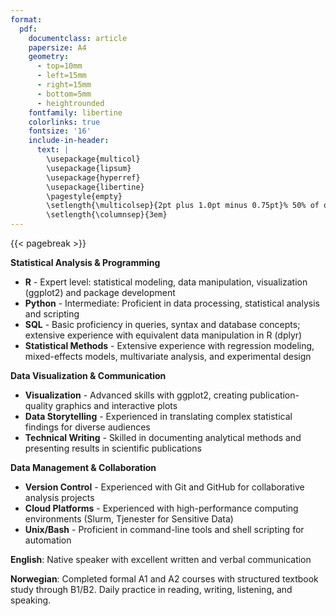 ```yaml
---
format: 
  pdf: 
    documentclass: article
    papersize: A4
    geometry:
      - top=10mm
      - left=15mm
      - right=15mm
      - bottom=5mm
      - heightrounded
    fontfamily: libertine
    colorlinks: true
    fontsize: '16'
    include-in-header: 
      text: |
        \usepackage{multicol}
        \usepackage{lipsum}
        \usepackage{hyperref}
        \usepackage{libertine}
        \pagestyle{empty}
        \setlength{\multicolsep}{2pt plus 1.0pt minus 0.75pt}% 50% of original values
        \setlength{\columnsep}{3em}
---
```

<!-- TITLE -->
\begin{huge}\begin{center}{\bf Andrew Hayden Morris}\end{center}\end{huge}

<!-- CONTACT INFO -->
\begin{center}andrewmorris@mailbox.org ∙ \href{https://ahmorris.org}{Personal Website} ∙ \href{https://github.com/amorris28}{Github} ∙ \href{https://www.linkedin.com/in/andrew-morris-71033a41/}{LinkedIn}
\end{center}
<!-- \begin{center}Located in Oslo, Norway -->
<!-- \end{center} -->
\vspace{5pt}



<!-- EDUCATION: 1ST BULLET -->
\begin{large}
  {\bf EDUCATION}
  \vspace{3pt}
  \hrule
  \vspace{10pt}
  
  {\bf PhD Biology}, (2022) {\it University of Oregon} \hfill Eugene, OR, USA
  
\end{large}

<!-- \vspace{5pt} -->

<!-- EDUCATION: 2ND BULLET -->
\begin{large}
{\bf MS Soil Science}, (2017) {\it The Pennsylvania State University} \hfill State College, PA, USA
    
\end{large}

<!-- \vspace{5pt} -->

<!-- EDUCATION: 3RD BULLET -->
\begin{large}

{\bf BS Plant Sciences}, (2014) {\it Cornell University} \hfill Ithaca, NY, USA

\end{large}

\vspace{25pt}

<!--EXPERIENCE : 1ST BULLET -->

\begin{large}{\bf RELEVANT EXPERIENCE}

  \vspace{3pt}
  \hrule
  \vspace{10pt}
  {\bf Researcher in Big Data and Precision Medicine}
  \hfill Mar 2024 - Present

  \vspace{-0.17cm}

  Postdoctoral Scholar, Centre for Precision Psychiatry, University of Oslo
  \hfill Oslo, Norway
  
\end{large}
\parbox{400pt}{
  \begin{itemize}
 \item Analyzed large-scale datasets from Norwegian health registries combining genetic data with electronic health records to model age of onset for disease across tens of thousands of subjects
 \item Developed clear visualizations and statistical models for individualized risk prediction
 \item Collaborated with domain experts in oncology, genetics, and epidemiology to define hypotheses and develop statistical analyses
 \item Supported the development of a precision medicine platform to be integrated into the Norwegian healthcare system
\end{itemize}
}

\vspace{15pt}

<!-- EXPERIENCE : 2ND BULLET-->

\begin{large}
  
  {\bf Researcher in Animal Microbiomes and Aquaculture Systems}
  \hfill Mar 2022 - Dec 2023
  \vspace{-0.17cm}

  Postdoctoral scholar, Institute of Ecology and Evolution, University of Oregon
  \hfill Eugene, OR, USA

  Visiting scholar, Department of Biotechnology and Food Science, NTNU
  \hfill Trondheim, Norway
\end{large}

\parbox{400pt}{
  \begin{itemize}
\item Analyzed aquaculture datasets investigating the impact of environmental factors (antibiotic treatment, stocking density) on fish health and growth outcomes
\item Conducted comparative analysis of recirculating aquaculture systems between Oregon and Norwegian facilities, established data collection protocols for water quality and fish health monitoring
\item Conducted meta-analysis of 50+ unstructured datasets from published reports on animal microbiomes and presented findings in \textit{Nature Microbiology}
\item Collaborated with international teams of biologists, aquaculture experts, and data scientists to translate research questions into analytical approaches
\end{itemize}
}

\vspace{15pt}


<!-- EXPERIENCE : 3RD BULLET-->

\begin{large}
  {\bf PhD Research Fellow} \hfill Aug 2017 - Mar 2022

  \vspace{-0.17cm}

  Institute of Ecology and Evolution, University of Oregon \hfill Eugene, OR, USA

\end{large}

\parbox{400pt}{
  \begin{itemize}
\item Analyzed environmental datasets from dozens of field sites across Brazil and Gabon, identifying patterns in soil characteristics and greenhouse gas emissions
\item Developed statistical models integrating laboratory experiments with field observations
\item Uncovered insights that contributed to \$3 million USD in funding from the U.S. National Science Foundation
\item Collaborated with interdisciplinary teams of ecologists, microbiologists, and soil scientists in Brazil, Gabon, and the US
\end{itemize}
}

\vspace{15pt}

<!-- EXPERIENCE : 5TH BULLET-->

\begin{large}

  {\bf MS Research Fellow} \hfill Aug 2015 - Jul 2017

  \vspace{-0.17cm}
  
  Department of Ecosystem Science and Management, 
  Penn State University
  \hfill State College, PA, USA
  
\end{large}

\parbox{400pt}{
  \begin{itemize}
\item Collaborated with agricultural industry partners to design and implement experiments at research stations and on commercial farms
\item Developed statistical models to understand the relationship between on-farm practices and environmental impacts through nutrient pollution and greenhouse gas emissions
\item Presented data-driven recommendations to farmers, industry partners, and extension agents to facilitate informed decision making
\end{itemize}
}


{{< pagebreak >}}

<!-- SKILLS -->
\begin{large}{\bf TECHNICAL SKILLS}
  \vspace{3pt}
  \hrule
  \vspace{10pt}
\end{large}

**Statistical Analysis \& Programming**

 * **R** - Expert level: statistical modeling, data manipulation, visualization (ggplot2) and package development
 * **Python** - Intermediate: Proficient in data processing, statistical analysis and scripting
 * **SQL** - Basic proficiency in queries, syntax and database concepts; extensive experience with equivalent data manipulation in R (dplyr)
 * **Statistical Methods** - Extensive experience with regression modeling, mixed-effects models, multivariate analysis, and experimental design

  \vspace{10pt}
 
**Data Visualization \& Communication**

 * **Visualization** - Advanced skills with ggplot2, creating publication-quality graphics and interactive plots
 * **Data Storytelling** - Experienced in translating complex statistical findings for diverse audiences
 * **Technical Writing** - Skilled in documenting analytical methods and presenting results in scientific publications

  \vspace{10pt}
 
**Data Management \& Collaboration**

 * **Version Control** -  Experienced with Git and GitHub for collaborative analysis projects
 * **Cloud Platforms** - Experienced with high-performance computing environments (Slurm, Tjenester for Sensitive Data)
 * **Unix/Bash** - Proficient in command-line tools and shell scripting for automation

\vspace{30pt}

<!-- LANGUAGES -->
\begin{large}
{\bf LANGUAGES}
  \vspace{3pt}
  \hrule
  \vspace{10pt}
  
\end{large}

**English**: Native speaker with excellent written and verbal communication

**Norwegian**: Completed formal A1 and A2 courses with structured textbook study through B1/B2. Daily practice in reading, writing, listening, and speaking.




<!-- **Selected Coursework** -->

<!-- * Genome-Wide Association Studies -->
<!-- * Machine Learning for Image Analysis -->
<!-- * Strategies and Techniques for Analyzing Microbial Community Population Structures -->
<!-- * Advanced Biological Statistics I \& II -->

\vspace{30pt}

<!-- REFERENCES -->
<!--
\begin{large}
{\bf REFERENCES}
  \vspace{3pt}
  \hrule
  \vspace{10pt}
    
  \vspace{-0.17cm}
\end{large}

 * Oleksandr Frei, Researcher, University of Oslo, oleksandr.frei@medisin.uio.no Tel: +47 417 94 331
 * Prof. Brendan Bohannan, University of Oregon, bohannan@uoregon.edu Tel: +1 541 346 4883
 * Prof. Jason Kaye, Penn State University, jpk12@psu.edu Tel: +1 814 863 1614
-->